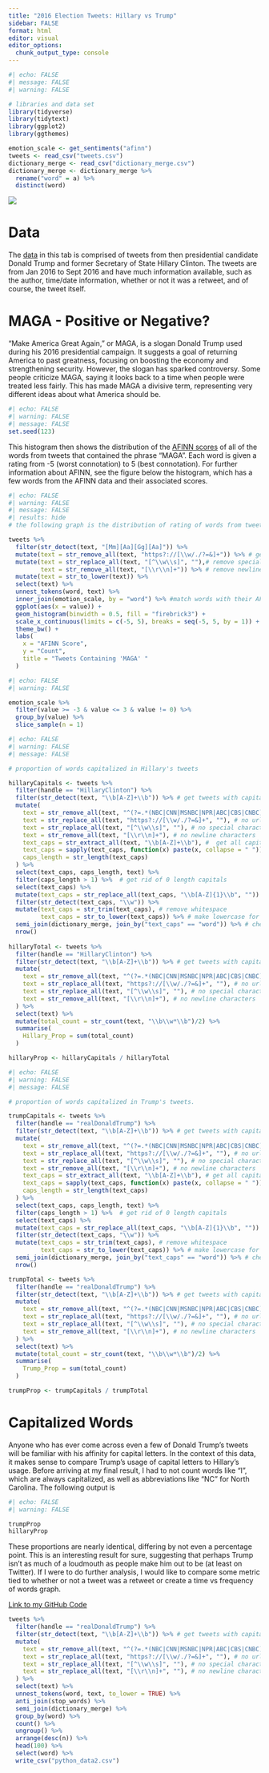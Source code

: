 ```yaml
---
title: "2016 Election Tweets: Hillary vs Trump"
sidebar: FALSE
format: html
editor: visual
editor_options: 
  chunk_output_type: console
---
```


```r
#| echo: FALSE
#| message: FALSE
#| warning: FALSE

# libraries and data set 
library(tidyverse)
library(tidytext)
library(ggplot2)
library(ggthemes)

emotion_scale <- get_sentiments("afinn")
tweets <- read_csv("tweets.csv")
dictionary_merge <- read_csv("dictionary_merge.csv")
dictionary_merge <- dictionary_merge %>%
  rename("word" = a) %>%
  distinct(word)
```

![](images/Hillary_trump.jpg){fig-align="center"}

# Data

The [data](https://www.kaggle.com/datasets/benhamner/clinton-trump-tweets) in this tab is comprised of tweets from then presidential candidate Donald Trump and former Secretary of State Hillary Clinton. The tweets are from Jan 2016 to Sept 2016 and have much information available, such as the author, time/date information, whether or not it was a retweet, and of course, the tweet itself.

# MAGA - Positive or Negative?

"Make America Great Again," or MAGA, is a slogan Donald Trump used during his 2016 presidential campaign. It suggests a goal of returning America to past greatness, focusing on boosting the economy and strengthening security. However, the slogan has sparked controversy. Some people criticize MAGA, saying it looks back to a time when people were treated less fairly. This has made MAGA a divisive term, representing very different ideas about what America should be.

```r
#| echo: FALSE
#| warning: FALSE
#| message: FALSE
set.seed(123)
```

This histogram then shows the distribution of the [AFINN scores](https://afit-r.github.io/sentiment_analysis) of all of the words from tweets that contained the phrase "MAGA". Each word is given a rating from -5 (worst connotation) to 5 (best connotation). For further information about AFINN, see the figure below the histogram, which has a few words from the AFINN data and their associated scores.

```r
#| echo: FALSE
#| warning: FALSE
#| message: FALSE
#| results: hide
# the following graph is the distribution of rating of words from tweets that contain "MAGA" in them. 

tweets %>%
  filter(str_detect(text, "[Mm][Aa][Gg][Aa]")) %>%
  mutate(text = str_remove_all(text, "https?://[\\w/./?=&]+")) %>% # get rid of URLs
  mutate(text = str_replace_all(text, "[^\\w\\s]", ""),# remove special characters
         text = str_remove_all(text, "[\\r\\n]+")) %>% # remove newline characters
  mutate(text = str_to_lower(text)) %>%
  select(text) %>%
  unnest_tokens(word, text) %>%
  inner_join(emotion_scale, by = "word") %>% #match words with their AFINN score
  ggplot(aes(x = value)) +
  geom_histogram(binwidth = 0.5, fill = "firebrick3") +
  scale_x_continuous(limits = c(-5, 5), breaks = seq(-5, 5, by = 1)) +
  theme_bw() +
  labs(
    x = "AFINN Score",
    y = "Count",
    title = "Tweets Containing 'MAGA' "
  )
```

```r
#| echo: FALSE
#| warning: FALSE

emotion_scale %>%
  filter(value >= -3 & value <= 3 & value != 0) %>%
  group_by(value) %>%
  slice_sample(n = 1)
```

```r
#| echo: FALSE
#| warning: FALSE
#| message: FALSE

# proportion of words capitalized in Hillary's tweets

hillaryCapitals <- tweets %>%
  filter(handle == "HillaryClinton") %>%
  filter(str_detect(text, "\\b[A-Z]+\\b")) %>% # get tweets with capital words
  mutate(
    text = str_remove_all(text, "^(?=.*(NBC|CNN|MSNBC|NPR|ABC|CBS|CNBC)).*$"), #no news 
    text = str_replace_all(text, "https?://[\\w/./?=&]+", ""), # no urls
    text = str_replace_all(text, "[^\\w\\s]", ""), # no special characters
    text = str_remove_all(text, "[\\r\\n]+"), # no newline characters
    text_caps = str_extract_all(text, "\\b[A-Z]+\\b"), #  get all capital words
    text_caps = sapply(text_caps, function(x) paste(x, collapse = " ")),
    caps_length = str_length(text_caps)
  ) %>%
  select(text_caps, caps_length, text) %>%
  filter(caps_length > 1) %>%  # get rid of 0 length capitals 
  select(text_caps) %>%
  mutate(text_caps = str_replace_all(text_caps, "\\b[A-Z]{1}\\b", "")) %>% #get rid of standalone capitals like I, A, etc. 
  filter(str_detect(text_caps, "\\w")) %>%
  mutate(text_caps = str_trim(text_caps), # remove whitespace
         text_caps = str_to_lower(text_caps)) %>% # make lowercase for joining purposes
  semi_join(dictionary_merge, join_by("text_caps" == "word")) %>% # check against english dictionary, remove non-english words, acronyms, etc. 
  nrow()
  
hillaryTotal <- tweets %>%
  filter(handle == "HillaryClinton") %>%
  filter(str_detect(text, "\\b[A-Z]+\\b")) %>% # get tweets with capital words
  mutate(
    text = str_remove_all(text, "^(?=.*(NBC|CNN|MSNBC|NPR|ABC|CBS|CNBC)).*$"), #no news 
    text = str_replace_all(text, "https?://[\\w/./?=&]+", ""), # no urls
    text = str_replace_all(text, "[^\\w\\s]", ""), # no special characters
    text = str_remove_all(text, "[\\r\\n]+"), # no newline characters
  ) %>%
  select(text) %>%
  mutate(total_count = str_count(text, "\\b\\w*\\b")/2) %>%
  summarise(
    Hillary_Prop = sum(total_count)
  )

hillaryProp <- hillaryCapitals / hillaryTotal
```

```r
#| echo: FALSE
#| warning: FALSE
#| message: FALSE

# proportion of words capitalized in Trump's tweets. 

trumpCapitals <- tweets %>%
  filter(handle == "realDonaldTrump") %>%
  filter(str_detect(text, "\\b[A-Z]+\\b")) %>% # get tweets with capital words
  mutate(
    text = str_remove_all(text, "^(?=.*(NBC|CNN|MSNBC|NPR|ABC|CBS|CNBC)).*$"), #no news 
    text = str_replace_all(text, "https?://[\\w/./?=&]+", ""), # no urls
    text = str_replace_all(text, "[^\\w\\s]", ""), # no special characters
    text = str_remove_all(text, "[\\r\\n]+"), # no newline characters
    text_caps = str_extract_all(text, "\\b[A-Z]+\\b"), # get all capital words
    text_caps = sapply(text_caps, function(x) paste(x, collapse = " ")),
    caps_length = str_length(text_caps)
  ) %>%
  select(text_caps, caps_length, text) %>%
  filter(caps_length > 1) %>%  # get rid of 0 length capitals 
  select(text_caps) %>%
  mutate(text_caps = str_replace_all(text_caps, "\\b[A-Z]{1}\\b", "")) %>% #get rid of standalone capitals like I, A, etc. 
  filter(str_detect(text_caps, "\\w")) %>%
  mutate(text_caps = str_trim(text_caps), # remove whitespace
         text_caps = str_to_lower(text_caps)) %>% # make lowercase for joining purposes
  semi_join(dictionary_merge, join_by("text_caps" == "word")) %>% # check against english dictionary, remove non-english words, acronyms, etc. 
  nrow()

trumpTotal <- tweets %>%
  filter(handle == "realDonaldTrump") %>%
  filter(str_detect(text, "\\b[A-Z]+\\b")) %>% # get tweets with capital words
  mutate(
    text = str_remove_all(text, "^(?=.*(NBC|CNN|MSNBC|NPR|ABC|CBS|CNBC)).*$"), #no news 
    text = str_replace_all(text, "https?://[\\w/./?=&]+", ""), # no urls
    text = str_replace_all(text, "[^\\w\\s]", ""), # no special characters
    text = str_remove_all(text, "[\\r\\n]+"), # no newline characters
  ) %>%
  select(text) %>%
  mutate(total_count = str_count(text, "\\b\\w*\\b")/2) %>%
  summarise(
    Trump_Prop = sum(total_count)
  )

trumpProp <- trumpCapitals / trumpTotal
```

# Capitalized Words

Anyone who has ever come across even a few of Donald Trump's tweets will be familiar with his affinity for capital letters. In the context of this data, it makes sense to compare Trump's usage of capital letters to Hillary's usage. Before arriving at my final result, I had to not count words like "I", which are always capitalized, as well as abbreviations like "NC" for North Carolina. The following output is

```r
#| echo: FALSE
#| warning: FALSE

trumpProp
hillaryProp
```

These proportions are nearly identical, differing by not even a percentage point. This is an interesting result for sure, suggesting that perhaps Trump isn't as much of a loudmouth as people make him out to be (at least on Twitter). If I were to do further analysis, I would like to compare some metric tied to whether or not a tweet was a retweet or create a time vs frequency of words graph.

[Link to my GitHub Code](https://github.com/ApexWookiee/wfenske05)

```r
tweets %>%
  filter(handle == "realDonaldTrump") %>%
  filter(str_detect(text, "\\b[A-Z]+\\b")) %>% # get tweets with capital words
  mutate(
    text = str_remove_all(text, "^(?=.*(NBC|CNN|MSNBC|NPR|ABC|CBS|CNBC)).*$"), # no news
    text = str_replace_all(text, "https?://[\\w/./?=&]+", ""), # no urls
    text = str_replace_all(text, "[^\\w\\s]", ""), # no special characters
    text = str_replace_all(text, "[\\r\\n]+", ""), # no newline characters
  ) %>%
  select(text) %>%
  unnest_tokens(word, text, to_lower = TRUE) %>%
  anti_join(stop_words) %>%
  semi_join(dictionary_merge) %>%
  group_by(word) %>%
  count() %>%
  ungroup() %>%
  arrange(desc(n)) %>%
  head(100) %>%
  select(word) %>%
  write_csv("python_data2.csv")
```

